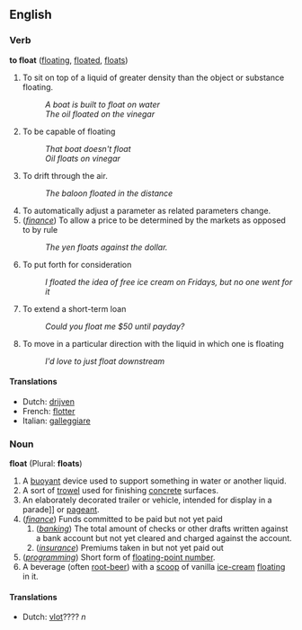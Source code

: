 ==English==

===Verb===
'''to float''' ([[floating]], [[floated]], [[floats]])
#To sit on top of a liquid of greater density than the object or substance floating.
#: ''A boat is built to float on water''
#: ''The oil floated on the vinegar''
#To be capable of floating
#: ''That boat doesn't float''
#: ''Oil floats on vinegar''
#To drift through the air.
#: ''The baloon floated in the distance''
#To automatically adjust a parameter as related parameters change.
#(''[[finance]]'') To allow a price to be determined by the markets as opposed to by rule
#: ''The yen floats against the dollar.''
#To put forth for consideration
#: ''I floated the idea of free ice cream on Fridays, but no one went for it''
#To extend a short-term loan
#: ''Could you float me $50 until payday?''
#To move in a particular direction with the liquid in which one is floating
#: ''I'd love to just float downstream''

====Translations====
*Dutch: [[drijven]]
*French: [[flotter]]
*Italian: [[galleggiare]]

===Noun===
'''float''' (Plural: '''floats''')
#A [[buoyant]] device used to support something in water or another liquid.
#A sort of [[trowel]] used for finishing [[concrete]] surfaces.
#An elaborately decorated trailer or vehicle, intended for display in a parade]] or [[pageant]].
#(''[[finance]]'') Funds committed to be paid but not yet paid
## (''[[banking]]'') The total amount of checks or other drafts written against a bank account but not yet cleared and charged against the account.
##(''[[insurance]]'') Premiums taken in but not yet paid out
# (''[[programming]]'') Short form of [[floating-point number]].
#A beverage (often [[root-beer]]) with a [[scoop]] of vanilla [[ice-cream]] [[floating]] in it.

====Translations====
*Dutch: [[vlot]]???? ''n''